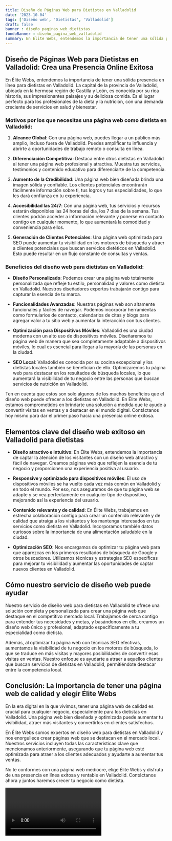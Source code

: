 ```yaml
---
title: Diseño de Páginas Web para Dietistas en Valladolid
date: '2023-10-04'
tags: ['Diseño web', 'Dietistas', 'Valladolid']
draft: false
banner : diseño_paginas_web_dietistas
fondoBanner : diseño_pagina_web_valladolid
summary: En Élite Webs, entendemos la importancia de tener una sólida presencia en línea para dietistas en Valladolid. La capital de la provincia de Valladolid, ubicada en la hermosa región de Castilla y León, es conocida por su rica historia, sus impresionantes paisajes y su deliciosa comida. Es el lugar perfecto para los profesionales de la dieta y la nutrición, con una demanda creciente de servicios en salud y bienestar.
---
```


## Diseño de Páginas Web para Dietistas en Valladolid: Crea una Presencia Online Exitosa

En Élite Webs, entendemos la importancia de tener una sólida presencia en línea para dietistas en Valladolid. La capital de la provincia de Valladolid, ubicada en la hermosa región de Castilla y León, es conocida por su rica historia, sus impresionantes paisajes y su deliciosa comida. Es el lugar perfecto para los profesionales de la dieta y la nutrición, con una demanda creciente de servicios en salud y bienestar.

### Motivos por los que necesitas una página web como dietista en Valladolid:

1. **Alcance Global**: Con una página web, puedes llegar a un público más amplio, incluso fuera de Valladolid. Puedes amplificar tu influencia y abrirte a oportunidades de trabajo remoto o consulta en línea.

2. **Diferenciación Competitiva**: Destaca entre otros dietistas en Valladolid al tener una página web profesional y atractiva. Muestra tus servicios, testimonios y contenido educativo para diferenciarte de la competencia.

3. **Aumento de la Credibilidad**: Una página web bien diseñada brinda una imagen sólida y confiable. Los clientes potenciales encontrarán fácilmente información sobre ti, tus logros y tus especialidades, lo que les dará confianza en tu experiencia.

4. **Accesibilidad las 24/7**: Con una página web, tus servicios y recursos estarán disponibles las 24 horas del día, los 7 días de la semana. Tus clientes podrán acceder a información relevante y ponerse en contacto contigo en cualquier momento, lo que aumentará la comodidad y conveniencia para ellos.

5. **Generación de Clientes Potenciales**: Una página web optimizada para SEO puede aumentar tu visibilidad en los motores de búsqueda y atraer a clientes potenciales que buscan servicios dietéticos en Valladolid. Esto puede resultar en un flujo constante de consultas y ventas.

### Beneficios del diseño web para dietistas en Valladolid:

- **Diseño Personalizado**: Podemos crear una página web totalmente personalizada que refleje tu estilo, personalidad y valores como dietista en Valladolid. Nuestros diseñadores expertos trabajarán contigo para capturar la esencia de tu marca.

- **Funcionalidades Avanzadas**: Nuestras páginas web son altamente funcionales y fáciles de navegar. Podemos incorporar herramientas como formularios de contacto, calendarios de citas y blogs para agregar valor a tu sitio web y aumentar la interacción con tus clientes.

- **Optimización para Dispositivos Móviles**: Valladolid es una ciudad moderna con un alto uso de dispositivos móviles. Diseñaremos tu página web de manera que sea completamente adaptable a dispositivos móviles, lo cual es esencial para llegar a la mayoría de las personas en la ciudad.

- **SEO Local**: Valladolid es conocida por su cocina excepcional y los dietistas locales también se benefician de ello. Optimizaremos tu página web para destacar en los resultados de búsqueda locales, lo que aumentará la visibilidad de tu negocio entre las personas que buscan servicios de nutrición en Valladolid.

Ten en cuenta que estos son solo algunos de los muchos beneficios que el diseño web puede ofrecer a los dietistas en Valladolid. En Élite Webs, estamos comprometidos en brindarte una solución a medida que te ayude a convertir visitas en ventas y a destacar en el mundo digital. Contáctanos hoy mismo para dar el primer paso hacia una presencia online exitosa.

<GifSeo />

<Cta />

## Elementos clave del diseño web exitoso en Valladolid para dietistas

- **Diseño atractivo e intuitivo**: En Élite Webs, entendemos la importancia de captar la atención de los visitantes con un diseño web atractivo y fácil de navegar. Creamos páginas web que reflejen la esencia de tu negocio y proporcionen una experiencia positiva al usuario.

- **Responsive y optimizado para dispositivos móviles**: El uso de dispositivos móviles se ha vuelto cada vez más común en Valladolid y en todo el mundo. Por eso, nos aseguramos de que tu página web se adapte y se vea perfectamente en cualquier tipo de dispositivo, mejorando así la experiencia del usuario.

- **Contenido relevante y de calidad**: En Élite Webs, trabajamos en estrecha colaboración contigo para crear un contenido relevante y de calidad que atraiga a los visitantes y los mantenga interesados en tus servicios como dietista en Valladolid. Incorporamos también datos curiosos sobre la importancia de una alimentación saludable en la ciudad.

- **Optimización SEO**: Nos encargamos de optimizar tu página web para que aparezcas en los primeros resultados de búsqueda de Google y otros buscadores. Utilizamos técnicas y estrategias SEO específicas para mejorar tu visibilidad y aumentar las oportunidades de captar nuevos clientes en Valladolid.

## Cómo nuestro servicio de diseño web puede ayudar

Nuestro servicio de diseño web para dietistas en Valladolid te ofrece una solución completa y personalizada para crear una página web que destaque en el competitivo mercado local. Trabajamos de cerca contigo para entender tus necesidades y metas, y basándonos en ello, creamos un diseño web único y profesional, adaptado específicamente a tu especialidad como dietista.

Además, al optimizar tu página web con técnicas SEO efectivas, aumentamos la visibilidad de tu negocio en los motores de búsqueda, lo que se traduce en más visitas y mayores posibilidades de convertir esas visitas en ventas. Nuestro enfoque es ayudarte a atraer a aquellos clientes que buscan servicios de dietistas en Valladolid, permitiéndote destacar entre la competencia local.

## Conclusión: La importancia de tener una página web de calidad y elegir Élite Webs

En la era digital en la que vivimos, tener una página web de calidad es crucial para cualquier negocio, especialmente para los dietistas en Valladolid. Una página web bien diseñada y optimizada puede aumentar tu visibilidad, atraer más visitantes y convertirlos en clientes satisfechos.

En Élite Webs somos expertos en diseño web para dietistas en Valladolid y nos enorgullece crear páginas web que se destacan en el mercado local. Nuestros servicios incluyen todas las características clave que mencionamos anteriormente, asegurando que tu página web esté optimizada para atraer a los clientes adecuados y ayudarte a aumentar tus ventas.

No te conformes con una página web mediocre, elige Élite Webs y disfruta de una presencia en línea exitosa y rentable en Valladolid. Contáctanos ahora y juntos haremos crecer tu negocio como dietista.

<Video />

<CtaBot job='Dietistas' city='Valladolid'/>

<Gmaps query='Valladolid+españa+maps' />